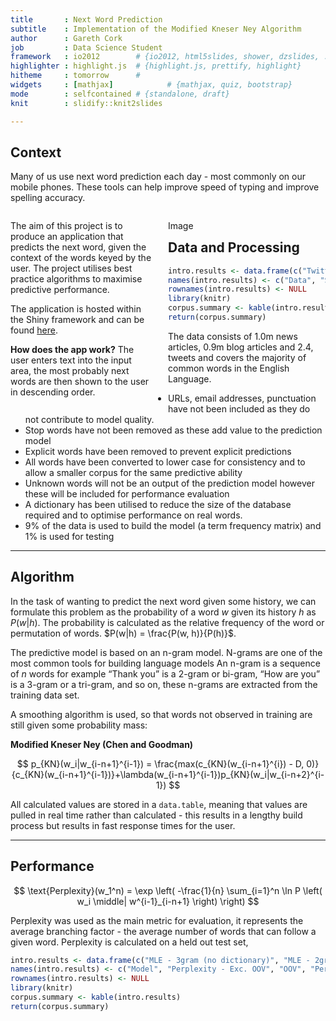 ```yaml
---
title       : Next Word Prediction
subtitle    : Implementation of the Modified Kneser Ney Algorithm
author      : Gareth Cork
job         : Data Science Student
framework   : io2012        # {io2012, html5slides, shower, dzslides, ...}
highlighter : highlight.js  # {highlight.js, prettify, highlight}
hitheme     : tomorrow      # 
widgets     : [mathjax]            # {mathjax, quiz, bootstrap}
mode        : selfcontained # {standalone, draft}
knit        : slidify::knit2slides

---
```




## Context


Many of us use next word prediction each day - most commonly on our mobile phones. These tools can help improve speed of typing and improve spelling accuracy. 



<div style="width: 45%; float: left; padding-right:5%">

<p>The aim of this project is to produce an application that predicts the next word, given the context of the words keyed by the user. The project utilises best practice algorithms to maximise predictive performance.</p>

<p>The application is hosted within the Shiny framework and can be found <a href="http://www.google.com">here</a>.</p>

<p><strong>How does the app work?</strong> The user enters text into the input area, the most probably next words are then shown to the user in descending order.</p>

</div>

<div style="width: 45%; float: left; padding-right:5%">
Image
</div>

---

## Data and Processing

```r
intro.results <- data.frame(c("Twitter", "News", "Blogs"), c("159 MB", "196 MB", "200 MB"), c("2.4m", "1.0m", "0.9m"), c("29.5m", "33.5m", "36.9m"), c("397k", "337k", "387k"), c("82.6%", "86.8%", "88.9%"), c("74.3%", "79.5%", "88.5%"))
names(intro.results) <- c("Data", "Size", "Documents", "Words", "Vocabulary", "% Valid English", "% Dictionary coverage")
rownames(intro.results) <- NULL
library(knitr)
corpus.summary <- kable(intro.results)
return(corpus.summary)
```



The data consists of 1.0m news articles, 0.9m blog articles and 2.4, tweets and covers the majority of common words in the English Language.

- URLs, email addresses, punctuation have not been included as they do not contribute to model quality.
- Stop words have not been removed as these add value to the prediction model
- Explicit words have been removed to prevent explicit predictions
- All words have been converted to lower case for consistency and to allow a smaller corpus for the same predictive ability
- Unknown words will not be an output of the prediction model however these will be included for performance evaluation
- A dictionary has been utilised to reduce the size of the database required and to optimise performance on real words.
- 9% of the data is used to build the model (a term frequency matrix) and 1% is used for testing

---

## Algorithm


In the task of wanting to predict the next word given some history, we can formulate this problem as the probability of a word $w$ given its history $h$ as $P(w|h)$. The probability is calculated as the relative frequency of the word or permutation of words. $P(w|h) = \frac{P(w, h)}{P(h)}$.

The predictive model is based on an n-gram model. N-grams are one of the most common tools for building language models An n-gram is a sequence of $n$ words for example "Thank you" is a 2-gram or bi-gram, "How are you" is a 3-gram or a tri-gram, and so on, these n-grams are extracted from the training data set.

A smoothing algorithm  is used, so that words not observed in training are still given some probability mass:

<strong>Modified Kneser Ney (Chen and Goodman)</strong>


$$
p_{KN}(w_i|w_{i-n+1}^{i-1}) = \frac{max(c_{KN}(w_{i-n+1}^{i}) - D, 0)}{c_{KN}(w_{i-n+1}^{i-1})}+\lambda(w_{i-n+1}^{i-1})p_{KN}(w_i|w_{i-n+2}^{i-1})
$$

All calculated values are stored in a `data.table`, meaning that values are pulled in real time rather than calculated - this results in a lengthy build process but results in fast response times for the user.

---

## Performance

$$
\text{Perplexity}(w_1^n) = \exp \left( -\frac{1}{n} \sum_{i=1}^n \ln  P \left( w_i \middle| w^{i-1}_{i-n+1} \right) \right)
$$

Perplexity was used as the main metric for evaluation, it represents the average branching factor - the average number of words that can follow a given word. Perplexity is calculated on a held out test set,

```r
intro.results <- data.frame(c("MLE - 3gram (no dictionary)", "MLE - 2gram (no dictionary)", "MLE - 1gram (no dictionary)", "MLE - 3gram (dictionary)", "MLE - 2gram (dictionary)", "MLE - 1gram (dictionary)", "Modified Kneser Ney - 3gram (no dictionary)", "Modified Kneser Ney - 3gram (dictionary)"), c("%", "%", "%", "%", "%", "%", "%", "%"), c("%", "%", "%", "%", "%", "%", "%", "%"), c("%", "%", "%", "%", "%", "%", "%", "%"),  c("%", "%", "%", "%", "%", "%", "%", "%"))
names(intro.results) <- c("Model", "Perplexity - Exc. OOV", "OOV", "Perplexity - Inc. OOV", "Accuracy")
rownames(intro.results) <- NULL
library(knitr)
corpus.summary <- kable(intro.results)
return(corpus.summary)
```


